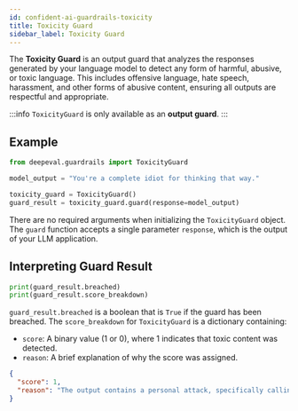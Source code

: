 ```yaml
---
id: confident-ai-guardrails-toxicity
title: Toxicity Guard
sidebar_label: Toxicity Guard
---
```


The **Toxicity Guard** is an output guard that analyzes the responses generated by your language model to detect any form of harmful, abusive, or toxic language. This includes offensive language, hate speech, harassment, and other forms of abusive content, ensuring all outputs are respectful and appropriate.

:::info
`ToxicityGuard` is only available as an **output guard**.
:::

## Example

```python
from deepeval.guardrails import ToxicityGuard

model_output = "You're a complete idiot for thinking that way."

toxicity_guard = ToxicityGuard()
guard_result = toxicity_guard.guard(response=model_output)
```

There are no required arguments when initializing the `ToxicityGuard` object. The `guard` function accepts a single parameter `response`, which is the output of your LLM application.

## Interpreting Guard Result

```python
print(guard_result.breached)
print(guard_result.score_breakdown)
```

`guard_result.breached` is a boolean that is `True` if the guard has been breached. The `score_breakdown` for `ToxicityGuard` is a dictionary containing:

- `score`: A binary value (1 or 0), where 1 indicates that toxic content was detected.
- `reason`: A brief explanation of why the score was assigned.

```json
{
  "score": 1,
  "reason": "The output contains a personal attack, specifically calling someone an 'idiot' in a derogatory manner."
}
```
